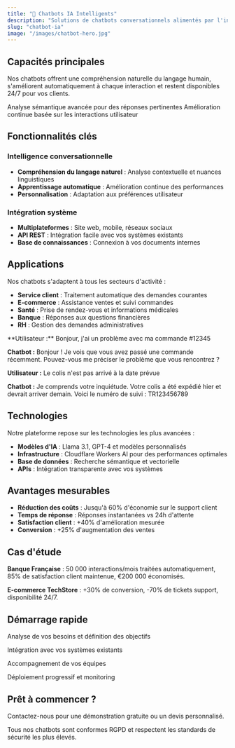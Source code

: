 ```yaml
---
title: "🤖 Chatbots IA Intelligents"
description: "Solutions de chatbots conversationnels alimentés par l'intelligence artificielle pour transformer votre service client"
slug: "chatbot-ia"
image: "/images/chatbot-hero.jpg"
---
```


## Capacités principales

Nos chatbots offrent une compréhension naturelle du langage humain, s'améliorent automatiquement à chaque interaction et restent disponibles 24/7 pour vos clients.

<CardGroup cols={2}>
  <Card title="Compréhension contextuelle" icon="brain">
    Analyse sémantique avancée pour des réponses pertinentes
  </Card>
  <Card title="Apprentissage adaptatif" icon="graduation-cap">
    Amélioration continue basée sur les interactions utilisateur
  </Card>
</CardGroup>

## Fonctionnalités clés

### Intelligence conversationnelle

- **Compréhension du langage naturel** : Analyse contextuelle et nuances linguistiques
- **Apprentissage automatique** : Amélioration continue des performances
- **Personnalisation** : Adaptation aux préférences utilisateur

### Intégration système

- **Multiplateformes** : Site web, mobile, réseaux sociaux
- **API REST** : Intégration facile avec vos systèmes existants
- **Base de connaissances** : Connexion à vos documents internes

## Applications

Nos chatbots s'adaptent à tous les secteurs d'activité :

- **Service client** : Traitement automatique des demandes courantes
- **E-commerce** : Assistance ventes et suivi commandes
- **Santé** : Prise de rendez-vous et informations médicales
- **Banque** : Réponses aux questions financières
- **RH** : Gestion des demandes administratives

<Expandable title="Exemple de conversation">
  **Utilisateur :** Bonjour, j'ai un problème avec ma commande #12345

**Chatbot :** Bonjour ! Je vois que vous avez passé une commande récemment. Pouvez-vous me préciser le problème que vous rencontrez ?

**Utilisateur :** Le colis n'est pas arrivé à la date prévue

**Chatbot :** Je comprends votre inquiétude. Votre colis a été expédié hier et devrait arriver demain. Voici le numéro de suivi : TR123456789

</Expandable>

## Technologies

Notre plateforme repose sur les technologies les plus avancées :

- **Modèles d'IA** : Llama 3.1, GPT-4 et modèles personnalisés
- **Infrastructure** : Cloudflare Workers AI pour des performances optimales
- **Base de données** : Recherche sémantique et vectorielle
- **APIs** : Intégration transparente avec vos systèmes

## Avantages mesurables

- **Réduction des coûts** : Jusqu'à 60% d'économie sur le support client
- **Temps de réponse** : Réponses instantanées vs 24h d'attente
- **Satisfaction client** : +40% d'amélioration mesurée
- **Conversion** : +25% d'augmentation des ventes

## Cas d'étude

**Banque Française** : 50 000 interactions/mois traitées automatiquement, 85% de satisfaction client maintenue, €200 000 économisés.

**E-commerce TechStore** : +30% de conversion, -70% de tickets support, disponibilité 24/7.

## Démarrage rapide

<Steps>
<Step title="Consultation initiale">
  Analyse de vos besoins et définition des objectifs
</Step>

<Step title="Configuration technique">Intégration avec vos systèmes existants</Step>

<Step title="Formation équipe">Accompagnement de vos équipes</Step>

<Step title="Mise en production">
  Déploiement progressif et monitoring
</Step>
</Steps>

## Prêt à commencer ?

Contactez-nous pour une démonstration gratuite ou un devis personnalisé.

<Note>
  Tous nos chatbots sont conformes RGPD et respectent les standards de sécurité les plus élevés.
</Note>
